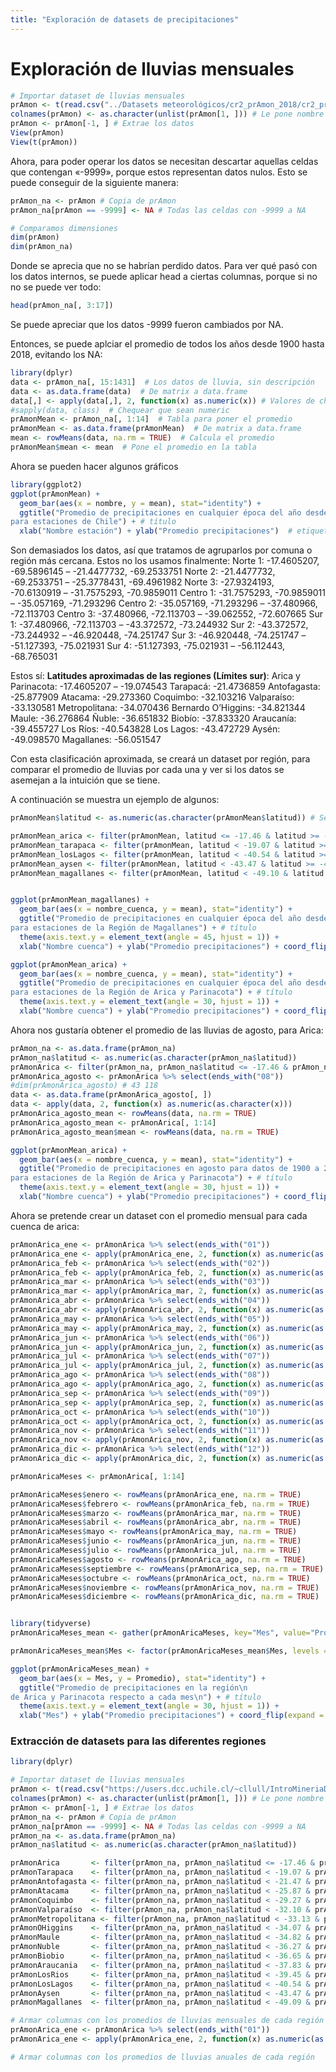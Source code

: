 ```yaml
---
title: "Exploración de datasets de precipitaciones"
---
```


# Exploración de lluvias mensuales
```r
# Importar dataset de lluvias mensuales
prAmon <- t(read.csv("../Datasets meteorológicos/cr2_prAmon_2018/cr2_prAmon_2018.txt"))
colnames(prAmon) <- as.character(unlist(prAmon[1, ])) # Le pone nombre a las columnas
prAmon <- prAmon[-1, ] # Extrae los datos
View(prAmon)
View(t(prAmon))
```

Ahora, para poder operar los datos se necesitan descartar aquellas celdas que contengan «-9999», porque estos representan datos nulos. Esto se puede conseguir de la siguiente manera:
```r
prAmon_na <- prAmon # Copia de prAmon
prAmon_na[prAmon == -9999] <- NA # Todas las celdas con -9999 a NA

# Comparamos dimensiones
dim(prAmon)
dim(prAmon_na)
```

Donde se aprecia que no se habrían perdido datos. Para ver qué pasó con los datos internos, se puede aplicar head a ciertas columnas, porque si no no se puede ver todo:
```r
head(prAmon_na[, 3:17])
```
Se puede apreciar que los datos -9999 fueron cambiados por NA.

Entonces, se puede aplciar el promedio de todos los años desde 1900 hasta 2018, evitando los NA:
```r
library(dplyr)
data <- prAmon_na[, 15:1431]  # Los datos de lluvia, sin descripción
data <- as.data.frame(data)  # De matrix a data.frame
data[,] <- apply(data[,], 2, function(x) as.numeric(x)) # Valores de character a numeric
#sapply(data, class)  # Chequear que sean numeric
prAmonMean <- prAmon_na[, 1:14]  # Tabla para poner el promedio
prAmonMean <- as.data.frame(prAmonMean)  # De matrix a data.frame
mean <- rowMeans(data, na.rm = TRUE)  # Calcula el promedio
prAmonMean$mean <- mean  # Pone el promedio en la tabla
```

Ahora se pueden hacer algunos gráficos
```r
library(ggplot2)
ggplot(prAmonMean) +
  geom_bar(aes(x = nombre, y = mean), stat="identity") +
  ggtitle("Promedio de precipitaciones en cualquier época del año desde 1900 a 2018\n
para estaciones de Chile") + # título
  xlab("Nombre estación") + ylab("Promedio precipitaciones")  # etiquetas
```

Son demasiados los datos, así que tratamos de agruparlos por comuna o región más cercana.
Estos no los usamos finalmente:
Norte 1: -17.4605207, -69.5896145 -- -21.4477732, -69.2533751
Norte 2: -21.4477732, -69.2533751 -- -25.3778431, -69.4961982
Norte 3: -27.9324193, -70.6130919 -- -31.7575293, -70.9859011
Centro 1: -31.7575293, -70.9859011 -- -35.057169, -71.293296
Centro 2: -35.057169, -71.293296 -- -37.480966, -72.113703
Centro 3: -37.480966, -72.113703 -- -39.062552, -72.607665
Sur 1: -37.480966, -72.113703 -- -43.372572, -73.244932
Sur 2: -43.372572, -73.244932 -- -46.920448, -74.251747
Sur 3: -46.920448, -74.251747 -- -51.127393, -75.021931
Sur 4: -51.127393, -75.021931 -- -56.112443, -68.765031

Estos sí:
**Latitudes aproximadas de las regiones (Límites sur)**:
Arica y Parinacota: -17.4605207 -- -19.074543
Tarapacá: -21.4736859
Antofagasta: -25.877909
Atacama: -29.273360
Coquimbo: -32.103216
Valparaíso: -33.130581
Metropolitana: -34.070436
Bernardo O'Higgins: -34.821344
Maule: -36.276864
Ñuble: -36.651832
Biobío: -37.833320
Araucanía: -39.455727
Los Ríos: -40.543828
Los Lagos: -43.472729
Aysén: -49.098570
Magallanes: -56.051547

Con esta clasificación aproximada, se creará un dataset por región, para comparar el promedio de lluvias por cada una y ver si los datos se asemejan a la intuición que se tiene.

A continuación se muestra un ejemplo de algunos:
```r
prAmonMean$latitud <- as.numeric(as.character(prAmonMean$latitud)) # Se debe hacer numérico

prAmonMean_arica <- filter(prAmonMean, latitud <= -17.46 & latitud >= -19.07)
prAmonMean_tarapaca <- filter(prAmonMean, latitud < -19.07 & latitud >= -21.47)
prAmonMean_losLagos <- filter(prAmonMean, latitud < -40.54 & latitud >= -43.47)
prAmonMean_aysen <- filter(prAmonMean, latitud < -43.47 & latitud >= -49.10)
prAmonMean_magallanes <- filter(prAmonMean, latitud < -49.10 & latitud >= -56)


ggplot(prAmonMean_magallanes) +
  geom_bar(aes(x = nombre_cuenca, y = mean), stat="identity") +
  ggtitle("Promedio de precipitaciones en cualquier época del año desde 1900 a 2018\n
para estaciones de la Región de Magallanes") + # título
  theme(axis.text.y = element_text(angle = 45, hjust = 1)) +
  xlab("Nombre cuenca") + ylab("Promedio precipitaciones") + coord_flip(expand = TRUE) # etiquetas

ggplot(prAmonMean_arica) +
  geom_bar(aes(x = nombre_cuenca, y = mean), stat="identity") +
  ggtitle("Promedio de precipitaciones en cualquier época del año desde 1900 a 2018\n
para estaciones de la Región de Arica y Parinacota") + # título
  theme(axis.text.y = element_text(angle = 30, hjust = 1)) +
  xlab("Nombre cuenca") + ylab("Promedio precipitaciones") + coord_flip(expand = TRUE) # etiquetas
```



Ahora nos gustaría obtener el promedio de las lluvias de agosto, para Arica:
```r
prAmon_na <- as.data.frame(prAmon_na)
prAmon_na$latitud <- as.numeric(as.character(prAmon_na$latitud))
prAmonArica <- filter(prAmon_na, prAmon_na$latitud <= -17.46 & prAmon_na$latitud >= -19.07)
prAmonArica_agosto <- prAmonArica %>% select(ends_with("08"))
#dim(prAmonArica_agosto) # 43 118
data <- as.data.frame(prAmonArica_agosto[, ])
data <- apply(data, 2, function(x) as.numeric(as.character(x)))
prAmonArica_agosto_mean <- rowMeans(data, na.rm = TRUE)
prAmonArica_agosto_mean <- prAmonArica[, 1:14]
prAmonArica_agosto_mean$mean <- rowMeans(data, na.rm = TRUE)

ggplot(prAmonMean_arica) +
  geom_bar(aes(x = nombre_cuenca, y = mean), stat="identity") +
  ggtitle("Promedio de precipitaciones en agosto para datos de 1900 a 2018\n
para estaciones de la Región de Arica y Parinacota") + # título
  theme(axis.text.y = element_text(angle = 30, hjust = 1)) +
  xlab("Nombre cuenca") + ylab("Promedio precipitaciones") + coord_flip(expand = TRUE)
```


Ahora se pretende crear un dataset con el promedio mensual para cada cuenca de arica:
```r
prAmonArica_ene <- prAmonArica %>% select(ends_with("01"))
prAmonArica_ene <- apply(prAmonArica_ene, 2, function(x) as.numeric(as.character(x)))
prAmonArica_feb <- prAmonArica %>% select(ends_with("02"))
prAmonArica_feb <- apply(prAmonArica_feb, 2, function(x) as.numeric(as.character(x)))
prAmonArica_mar <- prAmonArica %>% select(ends_with("03"))
prAmonArica_mar <- apply(prAmonArica_mar, 2, function(x) as.numeric(as.character(x)))
prAmonArica_abr <- prAmonArica %>% select(ends_with("04"))
prAmonArica_abr <- apply(prAmonArica_abr, 2, function(x) as.numeric(as.character(x)))
prAmonArica_may <- prAmonArica %>% select(ends_with("05"))
prAmonArica_may <- apply(prAmonArica_may, 2, function(x) as.numeric(as.character(x)))
prAmonArica_jun <- prAmonArica %>% select(ends_with("06"))
prAmonArica_jun <- apply(prAmonArica_jun, 2, function(x) as.numeric(as.character(x)))
prAmonArica_jul <- prAmonArica %>% select(ends_with("07"))
prAmonArica_jul <- apply(prAmonArica_jul, 2, function(x) as.numeric(as.character(x)))
prAmonArica_ago <- prAmonArica %>% select(ends_with("08"))
prAmonArica_ago <- apply(prAmonArica_ago, 2, function(x) as.numeric(as.character(x)))
prAmonArica_sep <- prAmonArica %>% select(ends_with("09"))
prAmonArica_sep <- apply(prAmonArica_sep, 2, function(x) as.numeric(as.character(x)))
prAmonArica_oct <- prAmonArica %>% select(ends_with("10"))
prAmonArica_oct <- apply(prAmonArica_oct, 2, function(x) as.numeric(as.character(x)))
prAmonArica_nov <- prAmonArica %>% select(ends_with("11"))
prAmonArica_nov <- apply(prAmonArica_nov, 2, function(x) as.numeric(as.character(x)))
prAmonArica_dic <- prAmonArica %>% select(ends_with("12"))
prAmonArica_dic <- apply(prAmonArica_dic, 2, function(x) as.numeric(as.character(x)))

prAmonAricaMeses <- prAmonArica[, 1:14]

prAmonAricaMeses$enero <- rowMeans(prAmonArica_ene, na.rm = TRUE)
prAmonAricaMeses$febrero <- rowMeans(prAmonArica_feb, na.rm = TRUE)
prAmonAricaMeses$marzo <- rowMeans(prAmonArica_mar, na.rm = TRUE)
prAmonAricaMeses$abril <- rowMeans(prAmonArica_abr, na.rm = TRUE)
prAmonAricaMeses$mayo <- rowMeans(prAmonArica_may, na.rm = TRUE)
prAmonAricaMeses$junio <- rowMeans(prAmonArica_jun, na.rm = TRUE)
prAmonAricaMeses$julio <- rowMeans(prAmonArica_jul, na.rm = TRUE)
prAmonAricaMeses$agosto <- rowMeans(prAmonArica_ago, na.rm = TRUE)
prAmonAricaMeses$septiembre <- rowMeans(prAmonArica_sep, na.rm = TRUE)
prAmonAricaMeses$octubre <- rowMeans(prAmonArica_oct, na.rm = TRUE)
prAmonAricaMeses$noviembre <- rowMeans(prAmonArica_nov, na.rm = TRUE)
prAmonAricaMeses$diciembre <- rowMeans(prAmonArica_dic, na.rm = TRUE)


library(tidyverse)
prAmonAricaMeses_mean <- gather(prAmonAricaMeses, key="Mes", value="Promedio", enero:diciembre)

prAmonAricaMeses_mean$Mes <- factor(prAmonAricaMeses_mean$Mes, levels = c("diciembre", "noviembre", "octubre", "septiembre", "agosto", "julio", "junio", "mayo", "abril", "marzo", "febrero", "enero"))

ggplot(prAmonAricaMeses_mean) +
  geom_bar(aes(x = Mes, y = Promedio), stat="identity") +
  ggtitle("Promedio de precipitaciones en la región\n
de Arica y Parinacota respecto a cada mes\n") + # título
  theme(axis.text.y = element_text(angle = 30, hjust = 1)) +
  xlab("Mes") + ylab("Promedio precipitaciones") + coord_flip(expand = TRUE)
```

### Extracción de datasets para las diferentes regiones
```r
library(dplyr)

# Importar dataset de lluvias mensuales
prAmon <- t(read.csv("https://users.dcc.uchile.cl/~cllull/IntroMineriaDatos/DataSets/cr2_prAmon_2018/cr2_prAmon_2018.txt"))
colnames(prAmon) <- as.character(unlist(prAmon[1, ])) # Le pone nombre a las columnas
prAmon <- prAmon[-1, ] # Extrae los datos
prAmon_na <- prAmon # Copia de prAmon
prAmon_na[prAmon == -9999] <- NA # Todas las celdas con -9999 a NA
prAmon_na <- as.data.frame(prAmon_na)
prAmon_na$latitud <- as.numeric(as.character(prAmon_na$latitud))

prAmonArica       <- filter(prAmon_na, prAmon_na$latitud <= -17.46 & prAmon_na$latitud >= -19.07)
prAmonTarapaca    <- filter(prAmon_na, prAmon_na$latitud < -19.07 & prAmon_na$latitud >= -21.47)
prAmonAntofagasta <- filter(prAmon_na, prAmon_na$latitud < -21.47 & prAmon_na$latitud >= -25.87)
prAmonAtacama     <- filter(prAmon_na, prAmon_na$latitud < -25.87 & prAmon_na$latitud >= -29.27)
prAmonCoquimbo    <- filter(prAmon_na, prAmon_na$latitud < -29.27 & prAmon_na$latitud >= -32.10)
prAmonValparaíso  <- filter(prAmon_na, prAmon_na$latitud < -32.10 & prAmon_na$latitud >= -33.13)
prAmonMetropolitana <- filter(prAmon_na, prAmon_na$latitud < -33.13 & prAmon_na$latitud >= -34.07)
prAmonOHiggins    <- filter(prAmon_na, prAmon_na$latitud < -34.07 & prAmon_na$latitud >= -34.82)
prAmonMaule       <- filter(prAmon_na, prAmon_na$latitud < -34.82 & prAmon_na$latitud >= -36.27)
prAmonNuble       <- filter(prAmon_na, prAmon_na$latitud < -36.27 & prAmon_na$latitud >= -36.65)
prAmonBiobio      <- filter(prAmon_na, prAmon_na$latitud < -36.65 & prAmon_na$latitud >= -37.83)
prAmonAraucania   <- filter(prAmon_na, prAmon_na$latitud < -37.83 & prAmon_na$latitud >= -39.45)
prAmonLosRios     <- filter(prAmon_na, prAmon_na$latitud < -39.45 & prAmon_na$latitud >= -40.54)
prAmonLosLagos    <- filter(prAmon_na, prAmon_na$latitud < -40.54 & prAmon_na$latitud >= -43.47)
prAmonAysen       <- filter(prAmon_na, prAmon_na$latitud < -43.47 & prAmon_na$latitud >= -49.09)
prAmonMagallanes  <- filter(prAmon_na, prAmon_na$latitud < -49.09 & prAmon_na$latitud >= -56.05)
```

```r
# Armar columnas con los promedios de lluvias mensuales de cada región
prAmonArica_ene <- prAmonArica %>% select(ends_with("01"))
prAmonArica_ene <- apply(prAmonArica_ene, 2, function(x) as.numeric(as.character(x)))
```

```r
# Armar columnas con los promedios de lluvias anuales de cada región

```



